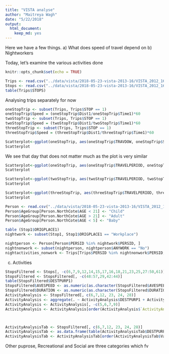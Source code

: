 ```yaml
---
title: "VISTA analyse"
author: "Maitreya Wagh"
date: "5/22/2018"
output:
  html_document:
    keep_md: yes
---
```


Here we have a few things. 
a) What does speed of travel depend on 
b) Nightworkers

Today, let's examine the various activities done

```r
knitr::opts_chunk$set(echo = TRUE)
```

```r
Trips <- read.csv("../data/vista/2018-05-23-vista-2013-16/VISTA_2012_16_v1_SA1_CSV/T_VISTA12_16_SA1_V1.csv")
Stops <- read.csv("../data/vista/2018-05-23-vista-2013-16/VISTA_2012_16_v1_SA1_CSV/S_VISTA12_16_SA1_V1.csv")
table(Trips$STOPS)
```

Analysing trips separately for now

```r
oneStopTrip <- subset(Trips, Trips$STOP == 1)
oneStopTrip$Speed = (oneStopTrip$Dist1/oneStopTrip$Time1)*60
twoStopTrip <- subset(Trips, Trips$STOP == 1)
twoStopTrip$Speed = (twoStopTrip$Dist1/twoStopTrip$Time1)*60
threeStopTrip <- subset(Trips, Trips$STOP == 1)
threeStopTrip$Speed = (threeStopTrip$Dist1/threeStopTrip$Time1)*60
```

```r
Scatterplot<-ggplot(oneStopTrip, aes(oneStopTrip$TRAVDOW, oneStopTrip$Speed, colour=oneStopTrip$TRAVDOW))+geom_point(position="jitter")+facet_grid(~oneStopTrip$Mode1)+geom_boxplot(alpha=0, colour="black")
Scatterplot
```
We see that day that does not matter much as the plot is very similar
```r
Scatterplot<-ggplot(oneStopTrip, aes(oneStopTrip$TRAVELPERIOD, oneStopTrip$Speed, colour=oneStopTrip$TRAVELPERIOD))+geom_point(position="jitter")+facet_grid(~oneStopTrip$Mode1)+geom_boxplot(alpha=0, colour="black")
Scatterplot
```

```r
Scatterplot<-ggplot(twoStopTrip, aes(twoStopTrip$TRAVELPERIOD, twoStopTrip$Speed, colour=twoStopTrip$TRAVELPERIOD))+geom_point(position="jitter")+facet_grid(~twoStopTrip$Mode1)+geom_boxplot(alpha=0, colour="black")
Scatterplot
```

```r
Scatterplot<-ggplot(threeStopTrip, aes(threeStopTrip$TRAVELPERIOD, threeStopTrip$Speed, colour=threeStopTrip$TRAVELPERIOD))+geom_point(position="jitter")+facet_grid(~threeStopTrip$Mode1)+geom_boxplot(alpha=0, colour="black")
Scatterplot
```





```r
Person <- read.csv("../data/vista/2018-05-23-vista-2013-16/VISTA_2012_16_v1_SA1_CSV/P_VISTA12_16_SA1_V1.csv")
Person$AgeGroup[Person.NorthCote$AGE < 21] <- "Child"
Person$AgeGroup[Person.NorthCote$AGE > 21] <- "Adult"
Person$AgeGroup[Person.NorthCote$AGE < 5] <- "Baby"

table (Stop1$ORIGPLACE1)
nightwork <- subset(Stop1, Stop1$ORIGPLACE1 == "Workplace")

```

```r
nightperson <- Person[Person$PERSID %in% nightwork$PERSID, ]
nightnonwork <- subset(nightperson, nightperson$ANYWORK == "No")
nightactivities_nonwork <- Trips[Trips$PERSID %in% nightnonwork$PERSID,]
```






c) Activities

```r
StopsFiltered <- Stops[, -c(6,7,9,12,14,15,17,16,18,21,23,25,27:50,61)]
StopsFiltered <- StopsFiltered[, -c(48:57,29,42:44)]
table(StopsFiltered$DESTPURP1)
StopsFiltered$AVESPEED <- as.numeric(as.character(StopsFiltered$AVESPEED))
StopsFiltered$DURATION <- as.numeric(as.character(StopsFiltered$DURATION))
ActivityAnalysis <- StopsFiltered[, c(6,7,12, 23, 24, 28)]
ActivityAnalysis <- aggregate(. ~ ActivityAnalysis$DESTPURP1 + ActivityAnalysis$TRAVMONTH + ActivityAnalysis$TRAVDOW + ActivityAnalysis$MAINMODE, data = ActivityAnalysis, FUN = mean, na.rm = TRUE)
ActivityAnalysis <- ActivityAnalysis[, -c(5,6,7,9)]
ActivityAnalysis <- ActivityAnalysis[order(ActivityAnalysis$`ActivityAnalysis$TRAVMONTH`, ActivityAnalysis$`ActivityAnalysis$TRAVDOW`, ActivityAnalysis$`ActivityAnalysis$MAINMODE`),]




```

```r
ActivityAnalysisTab <- StopsFiltered[, c(6,7,12, 23, 24, 28)]
ActivityAnalysisTab <- as.data.frame(table(ActivityAnalysisTab$DESTPURP1, ActivityAnalysisTab$MAINMODE))
ActivityAnalysisTab <- ActivityAnalysisTab[order(ActivityAnalysisTab$Var1, -ActivityAnalysisTab$Freq),]
```

Other puprose, Recreational and Social are three categories which 
fv
